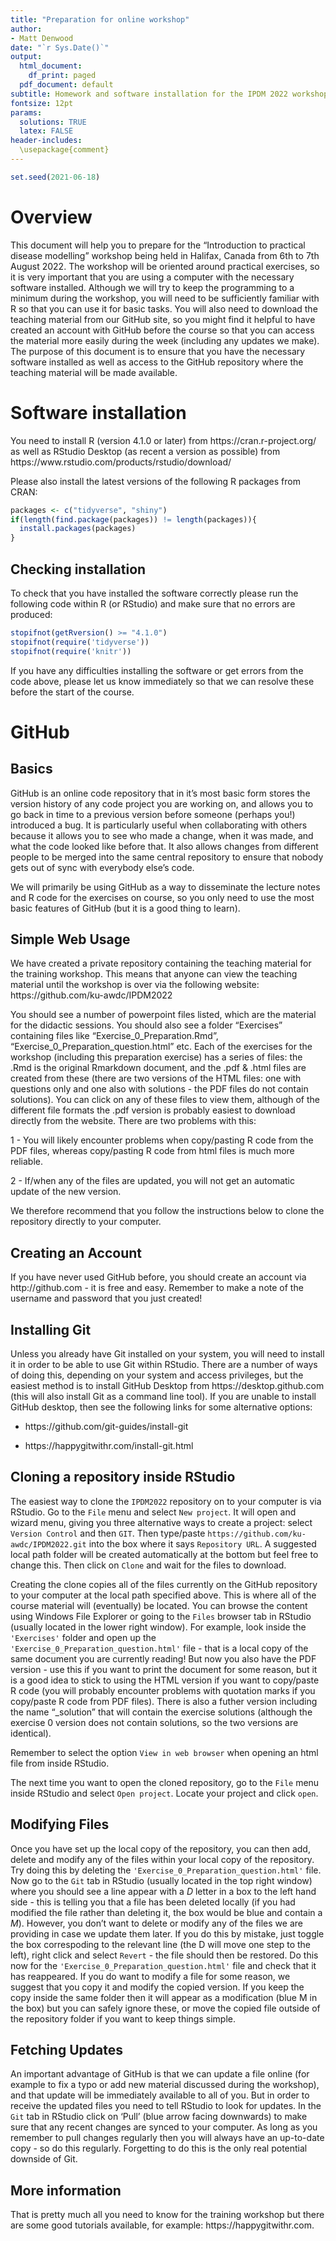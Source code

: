 ```yaml
---
title: "Preparation for online workshop"
author:
- Matt Denwood
date: "`r Sys.Date()`"
output:
  html_document:
    df_print: paged
  pdf_document: default
subtitle: Homework and software installation for the IPDM 2022 workshop
fontsize: 12pt
params:
  solutions: TRUE
  latex: FALSE
header-includes:
  \usepackage{comment}
---
```


```r
set.seed(2021-06-18)
```

# Overview

This document will help you to prepare for the "Introduction to practical disease modelling" workshop being held in Halifax, Canada from 6th to 7th August 2022.  The workshop will be oriented around practical exercises, so it is very important that you are using a computer with the necessary software installed.  Although we will try to keep the programming to a minimum during the workshop, you will need to be sufficiently familiar with R so that you can use it for basic tasks.  You will also need to download the teaching material from our GitHub site, so you might find it helpful to have created an account with GitHub before the course so that you can access the material more easily during the week (including any updates we make).  The purpose of this document is to ensure that you have the necessary software installed as well as access to the GitHub repository where the teaching material will be made available.


# Software installation

You need to install R (version 4.1.0 or later) from https://cran.r-project.org/ as well as RStudio Desktop (as recent a version as possible) from https://www.rstudio.com/products/rstudio/download/

Please also install the latest versions of the following R packages from CRAN:

```r
packages <- c("tidyverse", "shiny")
if(length(find.package(packages)) != length(packages)){
  install.packages(packages)
}
```

## Checking installation

To check that you have installed the software correctly please run the following code within R (or RStudio) and make sure that no errors are produced:

```r
stopifnot(getRversion() >= "4.1.0")
stopifnot(require('tidyverse'))
stopifnot(require('knitr'))
```

If you have any difficulties installing the software or get errors from the code above, please let us know immediately so that we can resolve these before the start of the course.


# GitHub

## Basics

GitHub is an online code repository that in it's most basic form stores the version history of any code project you are working on, and allows you to go back in time to a previous version before someone (perhaps you!) introduced a bug. It is particularly useful when collaborating with others because it allows you to see who made a change, when it was made, and what the code looked like before that. It also allows changes from different people to be merged into the same central repository to ensure that nobody gets out of sync with everybody else's code.

We will primarily be using GitHub as a way to disseminate the lecture notes and R code for the exercises on course, so you only need to use the most basic features of GitHub (but it is a good thing to learn).

## Simple Web Usage

We have created a private repository containing the teaching material for the training workshop.  This means that anyone can view the teaching material until the workshop is over via the following website: https://github.com/ku-awdc/IPDM2022

You should see a number of powerpoint files listed, which are the material for the didactic sessions.  You should also see a folder "Exercises" containing files like "Exercise_0_Preparation.Rmd", "Exercise_0_Preparation_question.html" etc.  Each of the exercises for the workshop (including this preparation exercise) has a series of files:  the .Rmd is the original Rmarkdown document, and the .pdf & .html files are created from these (there are two versions of the HTML files:  one with questions only and one also with solutions - the PDF files do not contain solutions).  You can click on any of these files to view them, although of the different file formats the .pdf version is probably easiest to download directly from the website.  There are two problems with this:

1 - You will likely encounter problems when copy/pasting R code from the PDF files, whereas copy/pasting R code from html files is much more reliable.

2 - If/when any of the files are updated, you will not get an automatic update of the new version.

We therefore recommend that you follow the instructions below to clone the repository directly to your computer.


## Creating an Account

If you have never used GitHub before, you should create an account via http://github.com - it is free and easy. Remember to make a note of the username and password that you just created!

## Installing Git

Unless you already have Git installed on your system, you will need to install it in order to be able to use Git within RStudio.  There are a number of ways of doing this, depending on your system and access privileges, but the easiest method is to install GitHub Desktop from https://desktop.github.com (this will also install Git as a command line tool).  If you are unable to install GitHub desktop, then see the following links for some alternative options:

- https://github.com/git-guides/install-git

- https://happygitwithr.com/install-git.html

## Cloning a repository inside RStudio

The easiest way to clone the `IPDM2022` repository on to your computer is via RStudio. Go to the `File` menu and select `New project`. It will open and wizard menu, giving you three alternative ways to create a project: select `Version Control` and then `GIT`. Then type/paste `https://github.com/ku-awdc/IPDM2022.git` into the box where it says `Repository URL`. A suggested local path folder will be created automatically at the bottom but feel free to change this. Then click on `Clone` and wait for the files to download.

Creating the clone copies all of the files currently on the GitHub repository to your computer at the local path specified above. This is where all of the course material will (eventually) be located. You can browse the content using Windows File Explorer or going to the `Files` browser tab in RStudio (usually located in the lower right window). 
For example, look inside the `'Exercises'` folder and open up the `'Exercise_0_Preparation_question.html'` file - that is a local copy of the same document you are currently reading! But now you also have the PDF version - use this if you want to print the document for some reason, but it is a good idea to stick to using the HTML version if you want to copy/paste R code (you will probably encounter problems with quotation marks if you copy/paste R code from PDF files).  There is also a futher version including the name "_solution" that will contain the exercise solutions (although the exercise 0 version does not contain solutions, so the two versions are identical).

Remember to select the option `View in web browser` when opening an html file from inside RStudio.  

The next time you want to open the cloned repository, go to the `File` menu inside RStudio and select `Open project`. Locate your project and click `open`.

## Modifying Files

Once you have set up the local copy of the repository, you can then add, delete and modify any of the files within your local copy of the repository. Try doing this by deleting the `'Exercise_0_Preparation_question.html'` file. Now go to the `Git` tab in RStudio (usually located in the top right window) where you should see a line appear with a *D* letter in a box to the left hand side - this is telling you that a file has been deleted locally (if you had modified the file rather than deleting it, the box would be blue and contain a *M*). However, you don't want to delete or modify any of the files we are providing in case we update them later.  If you do this by mistake, just toggle the box correspoding to the relevant line (the D will move one step to the left), right click and select `Revert` - the file should then be restored.  Do this now for the `'Exercise_0_Preparation_question.html'` file and check that it has reappeared.  If you do want to modify a file for some reason, we suggest that you copy it and modify the copied version.  If you keep the copy inside the same folder then it will appear as a modification (blue M in the box) but you can safely ignore these, or move the copied file outside of the repository folder if you want to keep things simple.

## Fetching Updates

An important advantage of GitHub is that we can update a file online (for example to fix a typo or add new material discussed during the workshop), and that update will be immediately available to all of you.  But in order to receive the updated files you need to tell RStudio to look for updates.  In the `Git` tab in RStudio click on 'Pull' (blue arrow facing downwards) to make sure that any recent changes are synced to your computer. As long as you remember to pull changes regularly then you will always have an up-to-date copy - so do this regularly.  Forgetting to do this is the only real potential downside of Git.

## More information

That is pretty much all you need to know for the training workshop but there are some good tutorials available, for example:  https://happygitwithr.com.

